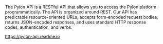 The Pylon API is a RESTful API that allows you to access the Pylon platform programmatically. The API is organized around REST. Our API has predictable resource-oriented URLs, accepts form-encoded request bodies, returns JSON-encoded responses, and uses standard HTTP response codes, authentication, and verbs.

https://pylon-api.readme.io